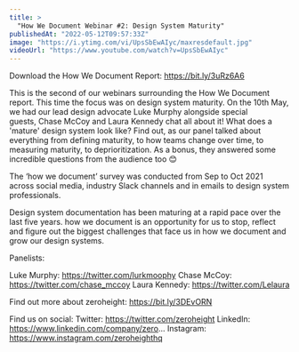 ```yaml
---
title: >
  "How We Document Webinar #2: Design System Maturity"
publishedAt: "2022-05-12T09:57:33Z"
image: "https://i.ytimg.com/vi/UpsSbEwAIyc/maxresdefault.jpg"
videoUrl: "https://www.youtube.com/watch?v=UpsSbEwAIyc"
---
```


Download the How We Document Report: https://bit.ly/3uRz6A6

This is the second of our webinars surrounding the How We Document report. This time the focus was on design system maturity. On the 10th May, we had our lead design advocate Luke Murphy alongside special guests, Chase McCoy and Laura Kennedy chat all about it! What does a 'mature' design system look like? Find out, as our panel talked about everything from defining maturity, to how teams change over time, to measuring maturity, to deprioritization. As a bonus, they answered some incredible questions from the audience too 😊

The ‘how we document’ survey was conducted from Sep to Oct 2021 across social media, industry Slack channels and in emails to design system professionals.

Design system documentation has been maturing at a rapid pace over the last five years. how we document is an opportunity for us to stop, reflect and figure out the biggest challenges that face us in how we document and grow our design systems.

Panelists:

Luke Murphy: https://twitter.com/lurkmoophy
Chase McCoy: https://twitter.com/chase_mccoy
Laura Kennedy: https://twitter.com/Lelaura

Find out more about zeroheight: https://bit.ly/3DEvORN

Find us on social:
Twitter: https://twitter.com/zeroheight
LinkedIn: https://www.linkedin.com/company/zero...
Instagram: https://www.instagram.com/zeroheighthq
